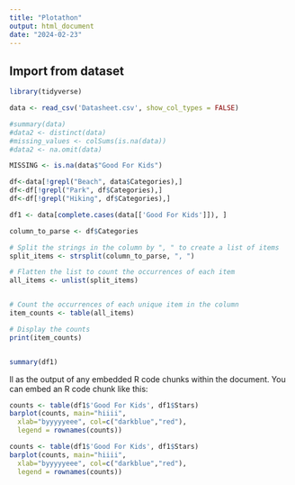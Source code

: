 ```yaml
---
title: "Plotathon"
output: html_document
date: "2024-02-23"
---
```


## Import from dataset

```r
library(tidyverse)

data <- read_csv('Datasheet.csv', show_col_types = FALSE)

#summary(data)
#data2 <- distinct(data)
#missing_values <- colSums(is.na(data))
#data2 <- na.omit(data)

MISSING <- is.na(data$"Good For Kids")

df<-data[!grepl("Beach", data$Categories),]
df<-df[!grepl("Park", df$Categories),]
df<-df[!grepl("Hiking", df$Categories),]

df1 <- data[complete.cases(data[['Good For Kids']]), ]

column_to_parse <- df$Categories

# Split the strings in the column by ", " to create a list of items
split_items <- strsplit(column_to_parse, ", ")

# Flatten the list to count the occurrences of each item
all_items <- unlist(split_items)


# Count the occurrences of each unique item in the column
item_counts <- table(all_items)

# Display the counts
print(item_counts)


summary(df1)

```

ll as the output of any embedded R code chunks within the document. You can embed an R code chunk like this:

```r
counts <- table(df1$'Good For Kids', df1$Stars)
barplot(counts, main="hiiii",
  xlab="byyyyyeee", col=c("darkblue","red"),
  legend = rownames(counts))

counts <- table(df1$'Good For Kids', df1$Stars)
barplot(counts, main="hiiii",
  xlab="byyyyyeee", col=c("darkblue","red"),
  legend = rownames(counts))
```



```r




```



